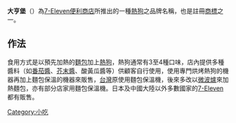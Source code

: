 {{Original research}}


'''大亨堡'''（{{lang-en|'''Big Bite'''}}）為[[7-Eleven|7-Eleven]][[便利商店|便利商店]]所推出的一種[[熱狗|熱狗]]之品牌名稱，也是註冊[[商標|商標]]之一。
== 作法 ==
食用方式是以預先加熱的[[麵包|麵包]]加上[[熱狗|熱狗]]，熱狗通常有3至4種口味，店內提供多種醬料（如[[番茄醬|番茄醬]]、[[芥末醬|芥末醬]]、酸黃瓜醬等）供顧客自行使用，使用專門烘烤熱狗的機器再加上麵包保溫的機器來販售，[[台灣|台灣]]原使用麵包保溫機，後來多改以[[微波爐|微波爐]]來加熱麵包，亦有部分店家用麵包保溫機。日本及中國大陸以外多數國家的[[7-Eleven|7-Eleven]]都有販售。

{{food-and-drink-stub}}
[[Category:小吃|Category:小吃]]